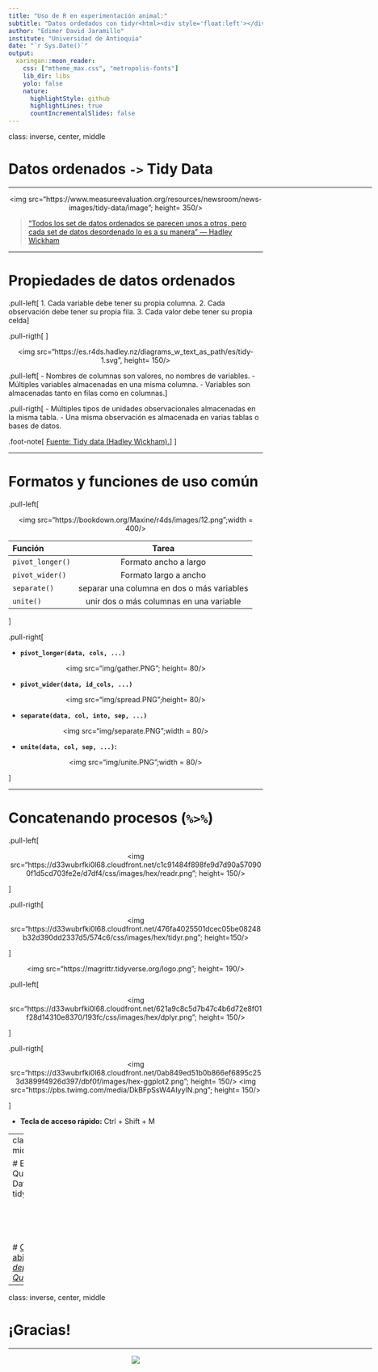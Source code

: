 ```yaml
---
title: "Uso de R en experimentación animal:"
subtitle: "Datos ordedados con tidyr<html><div style='float:left'></div><hr color='#EB811B' size=1px width=800px></html>"
author: "Edimer David Jaramillo"
institute: "Universidad de Antioquia"
date: "`r Sys.Date()`"
output:
  xaringan::moon_reader:
    css: ["mtheme_max.css", "metropolis-fonts"]
    lib_dir: libs
    yolo: false
    nature:
      highlightStyle: github
      highlightLines: true
      countIncrementalSlides: false
---
```


class: inverse, center, middle

# Datos ordenados `->` **Tidy Data**
<html><div style='float:left'></div><hr color='#EB811B' size=1px width=720px></html> 

<center>
<img src="https://www.measureevaluation.org/resources/newsroom/news-images/tidy-data/image"; height= 350/>
</center>

> [“Todos los set de datos ordenados se parecen unos a otros, pero cada set de datos desordenado lo es a su manera” — Hadley Wickham](https://vita.had.co.nz/papers/tidy-data.pdf)

---

# Propiedades de datos ordenados

.pull-left[
1. Cada variable debe tener su propia columna.
2. Cada observación debe tener su propia fila.
3. Cada valor debe tener su propia celda
]

.pull-rigth[
<center>
<img src="https://d33wubrfki0l68.cloudfront.net/476fa4025501dcec05be08248b32d390dd2337d5/574c6/css/images/hex/tidyr.png", height= 200/>
</center>
]


<center>
<img src="https://es.r4ds.hadley.nz/diagrams_w_text_as_path/es/tidy-1.svg", height= 150/>
</center>

.pull-left[
- Nombres de columnas son valores, no nombres de variables.
- Múltiples variables almacenadas en una misma columna.
- Variables son almacenadas tanto en filas como en columnas.
]

.pull-rigth[
- Múltiples tipos de unidades observacionales  almacenadas en la misma tabla.
- Una misma observación es almacenada en varias tablas o bases de datos.

.foot-note[
[Fuente: Tidy data (Hadley Wickham).](https://vita.had.co.nz/papers/tidy-data.pdf)
]
]


---

# Formatos y funciones de uso común



.pull-left[

<center> 
<img src="https://bookdown.org/Maxine/r4ds/images/12.png";width = 400/> 
</center>

| Función | Tarea |
| :--- | :----: |
| `pivot_longer()` | Formato ancho a largo |
| `pivot_wider()` |  Formato largo a ancho |
| `separate()` |  separar una columna en dos o más variables |
| `unite()`  | unir dos o más columnas en una variable |

]

.pull-right[

- **`pivot_longer(data, cols, ...)`**

<center> 
<img src="img/gather.PNG"; height= 80/> 
</center>

- **`pivot_wider(data, id_cols, ...)`**

<center> 
<img src="img/spread.PNG";height= 80/> 
</center>

- **`separate(data, col, into, sep, ...)`**

<center> 
<img src="img/separate.PNG";width = 80/> 
</center>

- **`unite(data, col, sep, ...)`:**

<center> 
<img src="img/unite.PNG";width = 80/> 
</center>
]

---

# Concatenando procesos (`%>%`)

.pull-left[

<center> 
<img src="https://d33wubrfki0l68.cloudfront.net/c1c91484f898fe9d7d90a570900f1d5cd703fe2e/d7df4/css/images/hex/readr.png"; height= 150/> 
</center>



]

.pull-rigth[

<center> 
<img src="https://d33wubrfki0l68.cloudfront.net/476fa4025501dcec05be08248b32d390dd2337d5/574c6/css/images/hex/tidyr.png"; height=150/> 
</center>

]



<center> 
<img src="https://magrittr.tidyverse.org/logo.png"; height= 190/> 
</center>

.pull-left[

<center> 
<img src="https://d33wubrfki0l68.cloudfront.net/621a9c8c5d7b47c4b6d72e8f01f28d14310e8370/193fc/css/images/hex/dplyr.png"; height= 150/> 
</center>



]

.pull-rigth[

<center> 
<img src="https://d33wubrfki0l68.cloudfront.net/0ab849ed51b0b866ef6895c253d3899f4926d397/dbf0f/images/hex-ggplot2.png"; height= 150/> <img src="https://pbs.twimg.com/media/DkBFpSsW4AIyyIN.png"; height= 150/>
</center>



]

- **Tecla de acceso rápido:** Ctrl + Shift + M

---
class: inverse, center, middle
<html><div style='float:left'></div><hr color='#EB811B' size=1px width=720px></html> 


# Ejemplo: [Homicidios en Quindío]((/temas/06-Datos-Ordenados-tidyr/data/homicidios.csv) 

<br>
<br>
<br>
<br>
# [Consultar datos abiertos *homicidios departamento del Quindío 1990-2017*](https://www.datos.gov.co/Estad-sticas-Nacionales/Tasas-de-homicidios-seg-n-municipios-por-cien-mil-/7n7b-qavj)

---
class: inverse, center, middle

# ¡Gracias!

<html><div style='float:left'></div><hr color='#EB811B' size=1px width=720px></html> 

<center>
<img src="img/gracias.gif"/>
</center>

